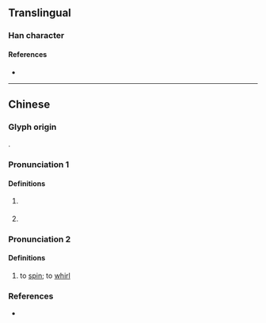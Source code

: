 {{character info}}
==Translingual==

===Han character===
{{Han char|rn=85|rad=水|as=13|sn=16|four=37132|canj=EYBB,XEYBB|ids=⿰氵過}}

====References====
* {{Han ref|kx=0654.220|dkj=18443|dj=1065.010|hdz=31724.070|uh=6FC4|ud=28612|bh=E9F1|bd=59889}}

----

==Chinese==
{{zh-forms|s=㳡}}

===Glyph origin===
{{Han etym}}
{{Han compound|水|過|ls=psc|c1=s|c2=p|t1=water}}.

===Pronunciation 1===
{{zh-pron
|m=guō
|mc=1
|oc=1
|cat=pn
}}

====Definitions====
{{zh-hanzi}}

# {{zh-div|水}} {{zh-alt-form|渦|tr=Guō|Guo River}}
# {{surname|zh}}

===Pronunciation 2===
{{zh-pron
|m=wō
|c=wo1
|mc=2
|oc=2
|cat=v
}}

====Definitions====
{{zh-hanzi}}

# {{lb|zh|of water}} to [[spin]]; to [[whirl]]

===References===
* {{R:yue:mfccd}}